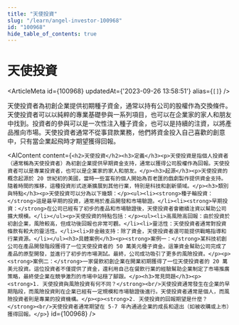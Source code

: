 ```yaml
---
title: "天使投資"
slug: "/learn/angel-investor-100968"
id: "100968"
hide_table_of_contents: true
---
```



# 天使投資

<ArticleMeta id={100968} updatedAt={'2023-09-26 13:58:51'} alias={`[]`} />
<div className='border-solid border-b border-t-0 my-4 border-[var(--ifm-color-gray-300)]' />

天使投資者為初創企業提供初期種子資金，通常以持有公司的股權作為交換條件。天使投資者可以以純粹的專業基礎參與一系列項目，也可以在企業家的家人和朋友中找到。投資者的參與可以是一次性注入種子資金，也可以是持續的注資，以將產品推向市場。天使投資者通常不從事貸款業務，他們將資金投入自己喜歡的創意中，只有當企業起飛時才期望獲得回報。

<AIContent content={`<h2>天使投資</h2><h3>定義</h3><p>天使投資是指個人投資者（通常稱為天使投資者）為初創企業提供早期資金支持，通常以獲得公司股權作為回報。天使投資者可以是專業投資者，也可以是企業家的家人和朋友。</p><h3>起源</h3><p>天使投資的概念起源於 20 世紀初的美國，當時一些富有的個人開始為百老匯的戲劇製作提供資金支持。隨着時間的推移，這種投資形式逐漸擴展到其他行業，特別是科技和創新領域。</p><h3>類別與特點</h3><p>天使投資可以分為以下幾類：</p><ul><li><strong>種子輪投資：</strong>這是最早期的投資，通常用於產品開發和市場驗證。</li><li><strong>早期投資：</strong>在公司已經有了初步的產品和市場驗證後，天使投資者會繼續注資以幫助公司擴大規模。</li></ul><p>天使投資的特點包括：</p><ul><li>高風險高回報：由於投資於初創企業，風險較高，但成功後回報也非常可觀。</li><li>靈活性：天使投資者通常對投資條款有較大的靈活性。</li><li>非金融支持：除了資金，天使投資者還可能提供戰略指導和行業資源。</li></ul><h3>具體案例</h3><p><strong>案例一：</strong>某科技初創公司在產品開發階段獲得了一位天使投資者的 50 萬美元種子資金。這筆資金幫助公司完成了產品的原型開發，並進行了初步的市場測試。最終，公司成功吸引了更多的風險投資。</p><p><strong>案例二：</strong>一家餐飲初創企業在開業初期獲得了一位天使投資者的 20 萬美元投資。這位投資者不僅提供了資金，還利用自己在餐飲行業的經驗幫助企業制定了市場推廣策略，最終使企業在競爭激烈的市場中站穩了腳跟。</p><h3>常見問題</h3><p><strong>1. 天使投資與風險投資有何不同？</strong><br/>天使投資通常發生在企業的早期階段，而風險投資則在企業已經有一定規模和市場驗證後進行。天使投資者通常是個人，而風險投資者則是專業的投資機構。</p><p><strong>2. 天使投資的回報期望是什麼？</strong><br/>天使投資者通常期望在 5-7 年內通過企業的成長和退出（如被收購或上市）獲得回報。</p>`} id={100968} />
